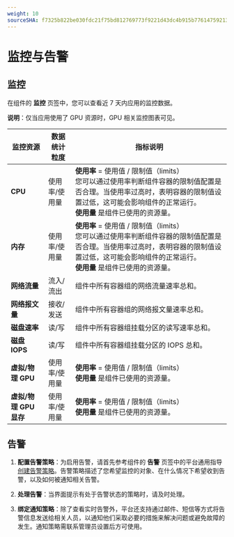 ```yaml
---
weight: 10
sourceSHA: f7325b822be030fdc21f75bd812769773f9221d43dc4b915b77614759213d0f2
---
```


# 监控与告警

## 监控

在组件的 **监控** 页签中，您可以查看近 7 天内应用的监控数据。

**说明**：仅当应用使用了 GPU 资源时，GPU 相关监控图表可见。

| 监控资源                     |数据统计粒度              | 指标说明                                                                                                                                                                                                                                                                                                                                                                         |
| ----------------------------- | ------------------------- | --------------------------------------------------------------------------------------------------------------------------------------------------------------------------------------------------------------------------------------------------------------------------------------------------------------------------------------------------------------------------------- |
| **CPU**                       | 使用率/使用量            | **使用率** = 使用值 / 限制值（limits）<br />您可以通过使用率判断组件容器的限制值配置是否合理。当使用率过高时，表明容器的限制值设置过低，这可能会影响组件的正常运行。<br />**使用量** 是组件已使用的资源量。 |
| **内存**                     | 使用率/使用量            | **使用率** = 使用值 / 限制值（limits）<br />您可以通过使用率判断组件容器的限制值配置是否合理。当使用率过高时，表明容器的限制值设置过低，这可能会影响组件的正常运行。<br />**使用量** 是组件已使用的资源量。 |
| **网络流量**                 | 流入/流出                | 组件中所有容器组的网络流量速率总和。                                                                                                                                                                                                                                                                                                                   |
| **网络报文量**               | 接收/发送                | 组件中所有容器组的网络报文量速率总和。                                                                                                                                                                                                                                                                                                           |
| **磁盘速率**                 | 读/写                    | 组件中所有容器组挂载分区的读写速率总和。                                                                                                                                                                                                                                                                                              |
| **磁盘 IOPS**                 | 读/写                    | 组件中所有容器组挂载分区的 IOPS 总和。                                                                                                                                                                                                                                                                                                             |
| **虚拟/物理 GPU**            | 使用率/使用量            | **使用率** = 使用值 / 限制值（limits）<br />**使用量** 是组件已使用的资源量。                                                                                                                                                                                                                                                                |
| **虚拟/物理 GPU 显存**      | 使用率/使用量            | **使用率** = 使用值 / 限制值（limits）<br />**使用量** 是组件已使用的资源量。                                                                                                                                                                                                                                                                |

## 告警

1. **配置告警策略**：为启用告警，请首先参考组件的 **告警** 页签中的平台通用指导 [创建告警策略]()。告警策略描述了您希望监控的对象、在什么情况下希望收到告警，以及如何被通知相关告警。

2. **处理告警**：当界面提示有处于告警状态的策略时，请及时处理。

3. **绑定通知策略**：除了查看实时告警外，平台还支持通过邮件、短信等方式将告警信息发送给相关人员，以通知他们采取必要的措施来解决问题或避免故障的发生。通知策略需联系管理员设置后方可使用。
